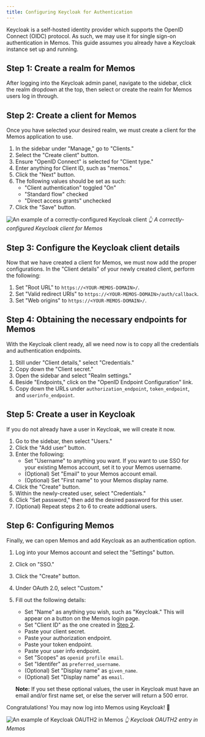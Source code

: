 ```yaml
---
title: Configuring Keycloak for Authentication
---
```


Keycloak is a self-hosted identity provider which supports the OpenID Connect (OIDC) protocol. As such, we may use it for single sign-on authentication in Memos. This guide assumes you already have a Keycloak instance set up and running.

## Step 1: Create a realm for Memos

After logging into the Keycloak admin panel, navigate to the sidebar, click the realm dropdown at the top, then select or create the realm for Memos users log in through.

## Step 2: Create a client for Memos

Once you have selected your desired realm, we must create a client for the Memos application to use.

1. In the sidebar under "Manage," go to "Clients."
2. Select the "Create client" button.
3. Ensure "OpenID Connect" is selected for "Client type."
4. Enter anything for Client ID, such as "memos."
5. Click the "Next" button.
6. The following values should be set as such:
   - "Client authentication" toggled "On"
   - "Standard flow" checked
   - "Direct access grants" unchecked
7. Click the "Save" button.

![An example of a correctly-configured Keycloak client](/content/docs/advanced-settings/keycloak/keycloak-client-config.png)
_👆 A correctly-configured Keycloak client for Memos_

## Step 3: Configure the Keycloak client details

Now that we have created a client for Memos, we must now add the proper configurations. In the "Client details" of your newly created client, perform the following:

1. Set "Root URL" to `https://<YOUR-MEMOS-DOMAIN>/`.
2. Set "Valid redirect URIs" to `https://<YOUR-MEMOS-DOMAIN>/auth/callback`.
3. Set "Web origins" to `https://<YOUR-MEMOS-DOMAIN>/`.

## Step 4: Obtaining the necessary endpoints for Memos

With the Keycloak client ready, all we need now is to copy all the credentials and authentication endpoints.

1. Still under "Client details," select "Credentials."
2. Copy down the "Client secret."
3. Open the sidebar and select "Realm settings."
4. Beside "Endpoints," click on the "OpenID Endpoint Configuration" link.
5. Copy down the URLs under `authorization_endpoint`, `token_endpoint`, and `userinfo_endpoint`.

## Step 5: Create a user in Keycloak

If you do not already have a user in Keycloak, we will create it now.

1. Go to the sidebar, then select "Users."
2. Click the "Add user" button.
3. Enter the following:
   - Set "Username" to anything you want. If you want to use SSO for your existing Memos account, set it to your Memos username.
   - (Optional) Set "Email" to your Memos account email.
   - (Optional) Set "First name" to your Memos display name.
4. Click the "Create" button.
5. Within the newly-created user, select "Credentials."
6. Click "Set password," then add the desired password for this user.
7. (Optional) Repeat steps 2 to 6 to create addtional users.

## Step 6: Configuring Memos

Finally, we can open Memos and add Keycloak as an authentication option.

1. Log into your Memos account and select the "Settings" button.
2. Click on "SSO."
3. Click the "Create" button.
4. Under OAuth 2.0, select "Custom."
5. Fill out the following details:

   - Set "Name" as anything you wish, such as "Keycloak." This will appear on a button on the Memos login page.
   - Set "Client ID" as the one created in [Step 2](#step-2:-create-a-client-for-memos).
   - Paste your client secret.
   - Paste your authorization endpoint.
   - Paste your token endpoint.
   - Paste your user info endpoint.
   - Set "Scopes" as `openid profile email`.
   - Set "Identifer" as `preferred_username`.
   - (Optional) Set "Display name" as `given_name`.
   - (Optional) Set "Display name" as `email`.

   **Note:** If you set these optional values, the user in Keycloak must have an email and/or first name set, or else the server will return a 500 error.

Congratulations! You may now log into Memos using Keycloak! 🥳

![An example of Keycloak OAUTH2 in Memos](/content/docs/advanced-settings/keycloak/memos-keycloak-config.png)
_👆 Keycloak OAUTH2 entry in Memos_
